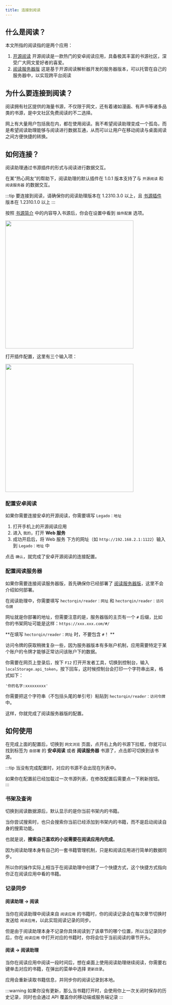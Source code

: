 ```yaml
---
title: 连接到阅读
---
```



## 什么是阅读？

本文所指的阅读指的是两个应用：

1. [开源阅读](https://github.com/gedoor/legado)
    开源阅读是一款热门的安卓阅读应用，具备极其丰富的书源社区，深受广大网文爱好者的喜爱。
2. [阅读服务器版](https://github.com/hectorqin/reader)
    这是基于开源阅读解析器开发的服务器版本，可以托管在自己的服务器中，以实现跨平台阅读

## 为什么要连接到阅读？

阅读拥有社区提供的海量书源，不仅限于网文，还有着诸如漫画、有声书等诸多品类的书源，是中文社区免费阅读的不二选择。

网上有大量用户包括我在内，都在使用阅读。我不希望阅读助理变成一个孤岛，而是希望阅读助理能够与阅读进行数据互通，从而可以让用户在移动阅读与桌面阅读之间方便快捷的转换。

## 如何连接？

阅读助理通过书源插件的形式与阅读进行数据交互。

在某“热心网友”的帮助下，阅读助理的默认插件在 1.0.1 版本支持了与 `开源阅读` 和 `阅读服务器` 的数据交互。

:::tip
要连接到阅读，请确保你的阅读助理版本在 1.2310.3.0 以上，且 [书源插件](https://github.com/Richasy/ReaderCopilot.Public/releases) 版本在 1.2310.1.0 以上
:::

按照 [书源简介](./book-source) 中的内容导入书源后，你会在设置中看到 `插件配置` 选项。

<img src={setting} width="400px" />

打开插件配置，这里有三个输入项：

<img src={dialog} width="400px" />

### 配置安卓阅读

如果你需要连接安卓的开源阅读，你需要填写 `Legado：地址`

1. 打开手机上的开源阅读应用
2. 进入 `我的`，打开 **Web 服务**
3. 成功开启后，将 Web 服务 下方的网址（如 `http://192.168.2.1:1122`）输入到 `Legado：地址` 中

点击 `确认`，就完成了安卓开源阅读的连接配置。

### 配置阅读服务器

如果你需要连接阅读服务器版，首先确保你已经部署了 [阅读服务器版](https://github.com/hectorqin/reader)，这里不会介绍如何部署。

在阅读助理中，你需要填写 `hectorqin/reader：网址` 和 `hectorqin/reader：访问令牌`

网址就是你部署的地址，但需要注意的是，服务器版的主页有一个 `#` 后缀，比如你的书架网址可能是这样：`https://xxx.xxx.com/#/`

**在填写 `hectorqin/reader：网址` 时，不要包含 `#`！ **

访问令牌的获取稍微复杂一些，因为服务器版本有多账户机制，应用需要特定于某个账户的令牌才能够正常访问该账户下的数据。

你需要在网页上登录后，按下 `F12` 打开开发者工具，切换到控制台，输入 `localStorage.api_token`，按下回车，这时候控制台会打印一个字符串出来，格式如下：

```
'你的名字:xxxxxxxxx'
```

你需要把这个字符串（不包括头尾的单引号）粘贴到 `hectorqin/reader：访问令牌` 中。

这样，你就完成了阅读服务器版的配置。

## 如何使用

在完成上面的配置后，切换到 `网文浏览` 页面，点开右上角的书源下拉框，你就可以找到标签为 `自部署` 的 **安卓阅读** 或者 **阅读服务器** 书源了，点击即可切换到该书源。

:::tip
当没有完成配置时，对应的书源不会出现在列表中。

如果你在配置前已经加载过一次书源列表，在修改配置后需要点一下刷新按钮。
:::

### 书架及查询

切换到阅读数据源后，默认显示的是你当前书架内的书籍。

当你尝试搜索时，也只会搜索你当前已经添加到书架内的书籍，而不是启动阅读自身的搜索功能。

也就是说，**搜索自己喜欢的小说需要在阅读应用内完成**。

因为阅读助理本身有自己的一套书籍管理机制，只是和阅读应用进行简单的数据同步。

所以你的操作实际上相当于在阅读助理中创建了一个快捷方式，这个快捷方式指向你正在阅读应用中看的书籍。

### 记录同步

#### 阅读助理 -> 阅读

当你在阅读助理中阅读来自 `阅读应用` 的书籍时，你的阅读记录会在每次章节切换时发送给 `阅读应用`，以此实现阅读记录的同步。

但是由于阅读助理本身不记录你具体阅读到了该章节的哪个位置，所以当记录同步后，你在 `阅读应用` 中打开对应的书籍时，你将会位于当前阅读的章节开头。

#### 阅读 -> 阅读助理

当你在阅读应用中阅读一段时间后，想在桌面上使用阅读助理继续阅读，你需要右键单击对应的书籍，在弹出的菜单中选择 `更新目录`。

应用会重新读取书籍信息，并同步你的阅读记录到本地。

:::warning
如果你没有更新，那么当书籍打开时，会使用你上一次关闭时保存的历史记录，同时也会通过 API 覆盖你的移动端或服务端记录
:::